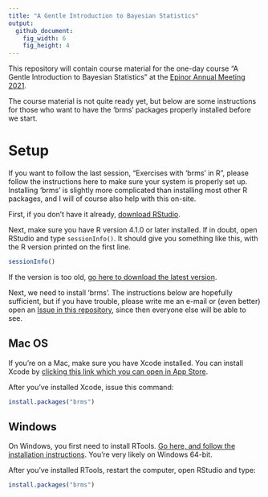 ```yaml
---
title: "A Gentle Introduction to Bayesian Statistics"
output: 
  github_document:
    fig_width: 6
    fig_height: 4
---
```


This repository will contain course material for the one-day course "A Gentle Introduction to Bayesian Statistics" at the [Epinor Annual Meeting 2021](https://en.uit.no/forskning/forskningsgrupper/nyheter/artikkel?p_document_id=476300&sub_id=744901). 

The course material is not quite ready yet, but below are some instructions for those who want to have the 'brms' packages properly installed before we start.

# Setup

If you want to follow the last session, "Exercises with 'brms' in R", please follow the instructions here to make sure your system is properly set up. Installing 'brms' is slightly more complicated than installing most other R packages, and I will of course also help with this on-site.

First, if you don't have it already, [download RStudio](https://www.rstudio.com/products/rstudio/download/#download).

Next, make sure you have R version 4.1.0 or later installed. If in doubt, open RStudio and type `sessionInfo()`. It should give you something like this, with the R version printed on the first line.

```r
sessionInfo()
```

If the version is too old, [go here to download the latest version](https://cloud.r-project.org/).

Next, we need to install 'brms'. The instructions below are hopefully sufficient, but if you have trouble, please write me an e-mail or (even better) open an [Issue in this repository](https://github.com/osorensen/BayesCourseEPINOR2021/issues), since then everyone else will be able to see.

## Mac OS

If you're on a Mac, make sure you have Xcode installed. You can install Xcode by [clicking this link which you can open in App Store](https://apps.apple.com/us/app/xcode/id497799835?mt=12). 

After you've installed Xcode, issue this command:

```r
install.packages("brms")
```

## Windows

On Windows, you first need to install RTools. [Go here, and follow the installation instructions](https://cran.r-project.org/bin/windows/Rtools/). You're very likely on Windows 64-bit.

After you've installed RTools, restart the computer, open RStudio and type:

```r
install.packages("brms")
```


